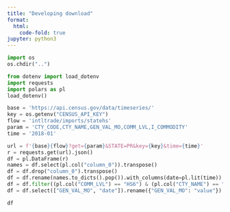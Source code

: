 ```yaml
---
title: "Developing download"
format:
  html:
    code-fold: true
jupyter: python3
---
```


```python
import os
os.chdir("..")
```

```python
from dotenv import load_dotenv
import requests
import polars as pl
load_dotenv()
```

```python
base = 'https://api.census.gov/data/timeseries/'
key = os.getenv("CENSUS_API_KEY")
flow = 'intltrade/imports/statehs'
param = 'CTY_CODE,CTY_NAME,GEN_VAL_MO,COMM_LVL,I_COMMODITY'
time = '2018-01' 
```

```python
url = f'{base}{flow}?get={param}&STATE=PR&key={key}&time={time}'
r = requests.get(url).json()
df = pl.DataFrame(r)
names = df.select(pl.col("column_0")).transpose()
df = df.drop("column_0").transpose()
df = df.rename(names.to_dicts().pop()).with_columns(date=pl.lit(time))
df = df.filter((pl.col("COMM_LVL") == "HS6") & (pl.col("CTY_NAME") == "TOTAL FOR ALL COUNTRIES"))
df = df.select(["GEN_VAL_MO", "date"]).rename({"GEN_VAL_MO": "value"})

df
```
